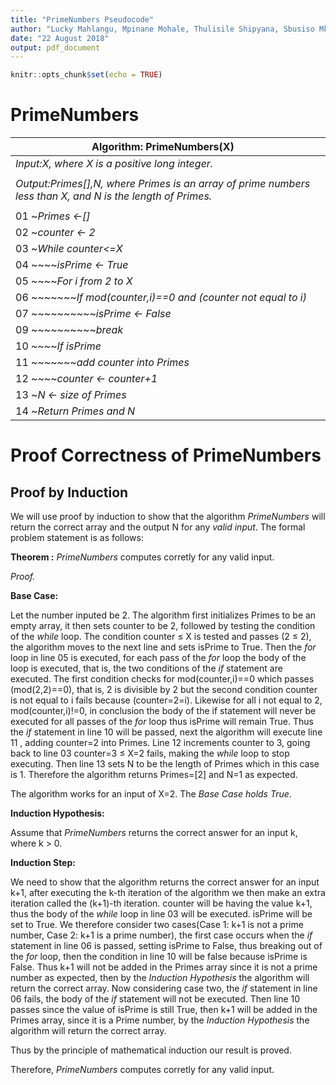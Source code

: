 ```yaml
---
title: "PrimeNumbers Pseudocode"
author: "Lucky Mahlangu, Mpinane Mohale, Thulisile Shipyana, Sbusiso Mkhombe "
date: "22 August 2018"
output: pdf_document
---
```


```r
knitr::opts_chunk$set(echo = TRUE)
```

# PrimeNumbers

|**Algorithm: PrimeNumbers(X)**                                                                                                 |
|------------------------------------------------------------------------------------------------------------------------------ |-----
|*Input:X, where X is a positive long integer.*                                                                                 |
|                                                                                                                               |
|*Output:Primes[],N, where Primes is an array of prime numbers less than X, and N is the length of Primes.*                     |                                 |                                                                                                                               |
|                                                                                                                              
|01 ~*Primes $\leftarrow$[]*
|02 ~*counter $\leftarrow$ 2*
|03 ~*While counter<=X*
|04 ~~~~*isPrime $\leftarrow$ True*
|05 ~~~~*For i from 2 to X*
|06 ~~~~~~~*If mod(counter,i)==0 and (counter not equal to i)*
|07 ~~~~~~~~~~*isPrime $\leftarrow$ False*
|09 ~~~~~~~~~~*break*
|10 ~~~~*If isPrime*
|11 ~~~~~~~*add counter into Primes*
|12 ~~~~*counter $\leftarrow$ counter+1*
|13 ~*N $\leftarrow$ size of Primes*
|14 ~*Return Primes and N*


# Proof Correctness of PrimeNumbers

## Proof by Induction

We will use proof by induction to show that the algorithm  *PrimeNumbers* will return the correct array and the output N for any *valid input*. The formal problem statement is as follows:

**Theorem :** *PrimeNumbers* computes corretly for any valid input.

*Proof.*

**Base Case:**

Let the number inputed be 2. The algorithm first initializes Primes to be an empty array, it then sets counter to be 2, followed by testing the condition of the *while* loop. The condition counter $\leq$ X is tested and passes (2 $\leq$ 2), the algorithm moves to the next line and sets isPrime to True. Then the *for* loop in line 05 is executed, for each pass of the *for* loop the body of the loop is executed, that is, the two conditions of the *if* statement are executed. The first condition checks for mod(counter,i)==0 which passes (mod(2,2)==0), that is, 2 is divisible by 2 but the second condition counter is not equal to i fails because (counter=2=i). Likewise for all i not equal to 2, mod(counter,i)!=0, in conclusion the body of the if statement will never be executed for all passes of the *for* loop thus isPrime will remain True. Thus the *if* statement in line 10 will be passed, next the algorithm will execute line 11 , adding counter=2 into Primes. Line 12 increments counter to 3, going back to line 03 counter=3 $\leq$ X=2 fails, making the *while* loop to stop executing. Then line 13 sets N to be the length of Primes which in this case is 1. Therefore the algorithm returns Primes=[2] and N=1 as expected.

The algorithm works for an input of X=2. The *Base Case holds True*.

**Induction Hypothesis:**

Assume that *PrimeNumbers* returns the correct answer for an input k, where k > 0.

**Induction Step:**

We need to show that the algorithm returns the correct answer for an input k+1, after executing the k-th iteration of the algorithm we then make an extra iteration called the (k+1)-th iteration. counter will be having the value k+1, thus the body of the *while* loop in line 03 will be executed. isPrime will be set to True. We therefore consider two cases(Case 1: k+1 is not a prime number, Case 2: k+1 is a prime number), the first case occurs when the *if* statement in line 06 is passed, setting isPrime to False, thus breaking out of the *for* loop, then the condition in line 10 will be false because isPrime is False. Thus k+1 will not be added in the Primes array since it is not a prime number as expected, then by the *Induction Hypothesis* the algorithm will return the correct array. Now considering case two, the *if* statement in line 06 fails, the body of the *if* statement will not be executed. Then line 10 passes since the value of isPrime is still True, then k+1 will be added in the Primes array, since it is a Prime number, by the *Induction Hypothesis* the algorithm will return the correct array.

Thus by the principle of mathematical induction our result is proved.

Therefore, *PrimeNumbers* computes corretly for any valid input.











